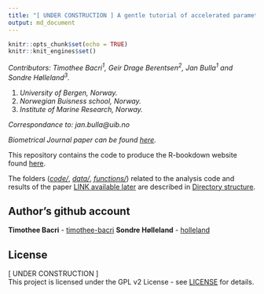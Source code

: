 ```yaml
---
title: "[ UNDER CONSTRUCTION ] A gentle tutorial of accelerated parameter and confidence interval estimation for Hidden Markov Models using Template Model Builder"
output: md_document
---
```


<!-- Compile this into README.md with -->
<!-- rmarkdown::render("README.Rmd", md_document()) -->
<!-- or with -->
<!-- knitr::knit("README.Rmd") -->

```r
knitr::opts_chunk$set(echo = TRUE)
knitr::knit_engines$set()
```
*Contributors: Timothee Bacri<sup>1</sup>, Geir Drage Berentsen<sup>2</sup>, Jan Bulla<sup>1</sup> and Sondre Hølleland<sup>3</sup>.*

1) *University of Bergen, Norway.*
2) *Norwegian Buisness school, Norway.*
3) *Institute of Marine Research, Norway.*

  *Correspondance to: jan.bulla@uib.no*
 
 *Biometrical Journal paper can be found [here](https://www.nrk.no).*

This repository contains the code to produce the R-bookdown website found [here](https://timothee-bacri.github.io/HMM_with_TMB/).

The folders (*[code/](#code)*, *[data/](#data)*, *[functions/](#functions)*) related to the analysis code and results of the paper [LINK available later](https://www.nrk.no) are described in [Directory structure](#directory-structure).

## Author's github account{-}

**Timothee Bacri** - [timothee-bacri](https://github.com/timothee-bacri)
**Sondre Hølleland** - [holleland](https://github.com/holleland)

## License{-}

[ UNDER CONSTRUCTION ] \
This project is licensed under the GPL v2 License - see [LICENSE](LICENSE) for details.

